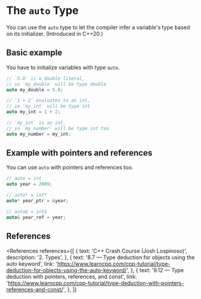 
# The `auto` Type

You can use the `auto` type to let the compiler infer a variable's type based on its initializer. (Introduced in C++20.)

## Basic example

You have to initialize variables with type `auto`.

```cpp
// `5.0` is a double literal,
// so `my_double` will be type double
auto my_double = 5.0;

// `1 + 2` evaluates to an int,
// so `my_int` will be type int
auto my_int = 1 + 2;

// `my_int` is an int,
// so `my_number` will be type int too
auto my_number = my_int;
```

## Example with pointers and references

You can use `auto` with pointers and references too.

```cpp
// auto = int
auto year = 2009;

// auto* = int*
auto* year_ptr = &year;

// auto& = int&
auto& year_ref = year;
```

## References

<References
  references={[
    {
      text: 'C++ Crash Course (Josh Lospinoso)',
      description: '2. Types',
    },
    {
      text: '8.7 — Type deduction for objects using the auto keyword',
      link:
        'https://www.learncpp.com/cpp-tutorial/type-deduction-for-objects-using-the-auto-keyword/',
    },
    {
      text: '9.12 — Type deduction with pointers, references, and const',
      link:
        'https://www.learncpp.com/cpp-tutorial/type-deduction-with-pointers-references-and-const/',
    },
  ]}
></References>
